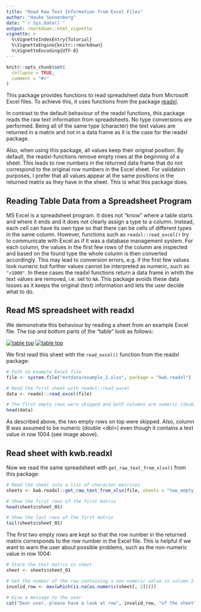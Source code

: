 ```yaml
---
title: "Read Raw Text Information from Excel Files"
author: "Hauke Sonnenberg"
date: "`r Sys.Date()`"
output: rmarkdown::html_vignette
vignette: >
  %\VignetteIndexEntry{Tutorial}
  %\VignetteEngine{knitr::rmarkdown}
  %\VignetteEncoding{UTF-8}
---
```


```r
knitr::opts_chunk$set(
  collapse = TRUE,
  comment = "#>"
)
```

This package provides functions to read spreadsheet data from Microsoft Excel
files. To achieve this, it uses functions from the package
[readxl](https://readxl.tidyverse.org/). 

In contrast to the default behaviour of the readxl functions, this package reads
the raw text information from spreadsheets. No type conversions are performed.
Being all of the same type (character) the text values are returned in a matrix
and not in a data frame as it is the case for the readxl package.

Also, when using this package, all values keep their original position. By
default, the readxl-functions remove empty rows at the beginning of a sheet.
This leads to row numbers in the returned data frame that do not correspond to 
the original row numbers in the Excel sheet. For validation purposes, I prefer 
that all values appear at the same positions in the returned matrix as they have 
in the sheet. This is what this package does.

## Reading Table Data from a Spreadsheet Program

MS Excel is a spreadsheet program. It does not "know" where a table starts
and where it ends and it does not clearly assign a type to a column. Instead,
each cell can have its own type so that there can be cells of different types in
the same column. However, functions such as `readxl::read_excel()` try
to communicate with Excel as if it was a database management system. For each
column, the values in the first few rows of the column are inspected and based
on the found type the whole column is then converted accordingly. This may lead 
to conversion errors, e.g. if the first few values look numeric but further 
values cannot be interpreted as numeric, such as `">1000"`. In these cases the
readxl functions return a data frame in whith the text values are removed, i.e.
set to `NA`. This package avoids these data losses as it keeps the original
(text) information and lets the user decide what to do.

## Read MS spreadsheet with readxl

We demonstrate this behaviour by reading a sheet from an example Excel file. The
top and bottom parts of the "table" look as follows:

[![table top](images/example_2_top.png)]()
[![table top](images/example_2_bottom.png)]()

We first read this sheet with the `read_excel()` function from the readxl 
package:

```r
# Path to example Excel file
file <- system.file("extdata/example_2.xlsx", package = "kwb.readxl")

# Read the first sheet with readxl::read_excel
data <- readxl::read_excel(file)

# The first empty rows were skipped and both columns are numeric (double)
head(data)
```

As described above, the two empty rows on top were skipped. Also, column B was
assumed to be numeric (double \<dbl\>) even though it contains a text value in
row 1004 (see image above).

## Read sheet with kwb.readxl

Now we read the same spreadsheet with `get_raw_text_from_xlsx()` from this 
package:

```r
# Read the sheet into a list of character matrices
sheets <- kwb.readxl::get_raw_text_from_xlsx(file, sheets = "two_empty_rows")

# Show the first rows of the first matrix
head(sheets$sheet_01)

# Show the last rows of the first matrix
tail(sheets$sheet_01)
```

The first two empty rows are kept so that the row number in the returned matrix
corresponds to the row number in the Excel file. This is helpful if we want to
warn the user about possible problems, such as the non-numeric value in row 
1004:

```r
# Store the text matrix in sheet
sheet <- sheets$sheet_01

# Get the number of the row containing a non-numeric value in column 2 
invalid_row <- max(which(is.na(as.numeric(sheet[, 2]))))

# Give a message to the user
cat("Dear user, please have a look at row", invalid_row, "of the sheet")
```
